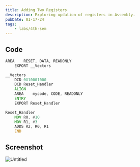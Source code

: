 ```yaml
---
title: Adding Two Registers
description: Exploring updation of registers in Assembly.
pubDate: 01-17-24
tags:
	- labs/4th-sem
---
```


## Code

```asm
AREA	RESET, DATA, READONLY
	EXPORT __Vectors

__Vectors
	DCD 0X10001000
	DCD Reset_Handler
	ALIGN
	AREA	mycode, CODE, READONLY
	ENTRY
	EXPORT Reset_Handler

Reset_Handler
	MOV R0, #10
	MOV R1, #3
	ADDS R2, R0, R1
	END
```

## Screenshot

![Untitled](https://prod-files-secure.s3.us-west-2.amazonaws.com/da3a4f3a-a694-4c1d-bcb4-b25d50a7db8e/ec565627-4895-4a5d-ae61-f2bc277c424d/Untitled.png)
